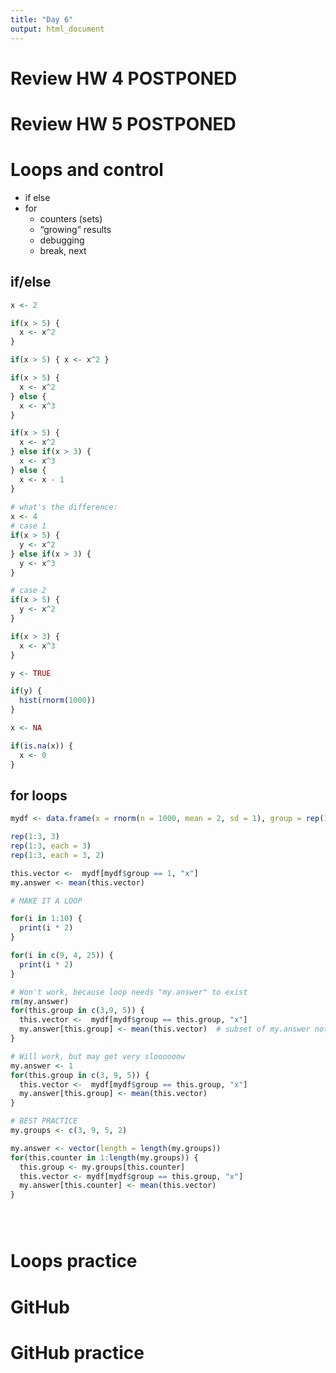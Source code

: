 ```yaml
---
title: "Day 6"
output: html_document
---
```


# Review HW 4 POSTPONED

# Review HW 5 POSTPONED

# Loops and control
  - if else
  - for
    - counters (sets)
    - "growing" results
    - debugging
    - break, next

## if/else

```r
x <- 2

if(x > 5) {
  x <- x^2
}

if(x > 5) { x <- x^2 }

if(x > 5) {
  x <- x^2
} else {
  x <- x^3
}

if(x > 5) {
  x <- x^2
} else if(x > 3) {
  x <- x^3
} else {
  x <- x - 1
}
 
# what's the difference:
x <- 4
# case 1
if(x > 5) {
  y <- x^2
} else if(x > 3) {
  y <- x^3
}

# case 2
if(x > 5) {
  y <- x^2
} 

if(x > 3) {
  x <- x^3
}

y <- TRUE

if(y) {
  hist(rnorm(1000))
}

x <- NA

if(is.na(x)) {
  x <- 0
}

```

## for loops

```r
mydf <- data.frame(x = rnorm(n = 1000, mean = 2, sd = 1), group = rep(1:10, each = 100))

rep(1:3, 3)
rep(1:3, each = 3)
rep(1:3, each = 3, 2)

this.vector <-  mydf[mydf$group == 1, "x"]
my.answer <- mean(this.vector)

# MAKE IT A LOOP

for(i in 1:10) {
  print(i * 2)  
}

for(i in c(9, 4, 25)) {
  print(i * 2)  
}

# Won't work, because loop needs "my.answer" to exist
rm(my.answer)
for(this.group in c(3,9, 5)) {
  this.vector <-  mydf[mydf$group == this.group, "x"]
  my.answer[this.group] <- mean(this.vector)  # subset of my.answer not available because my.answer doesn't exist
}

# Will work, but may get very sloooooow
my.answer <- 1
for(this.group in c(3, 9, 5)) {
  this.vector <-  mydf[mydf$group == this.group, "x"]
  my.answer[this.group] <- mean(this.vector)
}

# BEST PRACTICE
my.groups <- c(3, 9, 5, 2)

my.answer <- vector(length = length(my.groups))
for(this.counter in 1:length(my.groups)) {
  this.group <- my.groups[this.counter]
  this.vector <- mydf[mydf$group == this.group, "x"]
  my.answer[this.counter] <- mean(this.vector)
}





```


# Loops practice

# GitHub

# GitHub practice
  